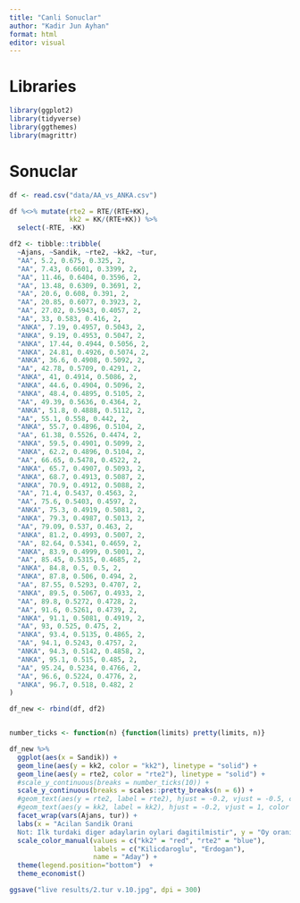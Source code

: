 ```yaml
---
title: "Canli Sonuclar"
author: "Kadir Jun Ayhan"
format: html
editor: visual
---
```


# Libraries

```r
library(ggplot2)
library(tidyverse)
library(ggthemes)
library(magrittr)
```

# Sonuclar

```r
df <- read.csv("data/AA_vs_ANKA.csv")

df %<>% mutate(rte2 = RTE/(RTE+KK),
               kk2 = KK/(RTE+KK)) %>%
  select(-RTE, -KK)

df2 <- tibble::tribble(
  ~Ajans, ~Sandik, ~rte2, ~kk2, ~tur,
  "AA", 5.2, 0.675, 0.325, 2,
  "AA", 7.43, 0.6601, 0.3399, 2,
  "AA", 11.46, 0.6404, 0.3596, 2,
  "AA", 13.48, 0.6309, 0.3691, 2,
  "AA", 20.6, 0.608, 0.391, 2,
  "AA", 20.85, 0.6077, 0.3923, 2,
  "AA", 27.02, 0.5943, 0.4057, 2,
  "AA", 33, 0.583, 0.416, 2,
  "ANKA", 7.19, 0.4957, 0.5043, 2,
  "ANKA", 9.19, 0.4953, 0.5047, 2,
  "ANKA", 17.44, 0.4944, 0.5056, 2,
  "ANKA", 24.81, 0.4926, 0.5074, 2,
  "ANKA", 36.6, 0.4908, 0.5092, 2,
  "AA", 42.78, 0.5709, 0.4291, 2,
  "ANKA", 41, 0.4914, 0.5086, 2,
  "ANKA", 44.6, 0.4904, 0.5096, 2,
  "ANKA", 48.4, 0.4895, 0.5105, 2,
  "AA", 49.39, 0.5636, 0.4364, 2,
  "ANKA", 51.8, 0.4888, 0.5112, 2,
  "AA", 55.1, 0.558, 0.442, 2,
  "ANKA", 55.7, 0.4896, 0.5104, 2,
  "AA", 61.38, 0.5526, 0.4474, 2,
  "ANKA", 59.5, 0.4901, 0.5099, 2,
  "ANKA", 62.2, 0.4896, 0.5104, 2,
  "AA", 66.65, 0.5478, 0.4522, 2,
  "ANKA", 65.7, 0.4907, 0.5093, 2,
  "ANKA", 68.7, 0.4913, 0.5087, 2,
  "ANKA", 70.9, 0.4912, 0.5088, 2,
  "AA", 71.4, 0.5437, 0.4563, 2,
  "AA", 75.6, 0.5403, 0.4597, 2,
  "ANKA", 75.3, 0.4919, 0.5081, 2,
  "ANKA", 79.3, 0.4987, 0.5013, 2,
  "AA", 79.09, 0.537, 0.463, 2,
  "ANKA", 81.2, 0.4993, 0.5007, 2,
  "AA", 82.64, 0.5341, 0.4659, 2,
  "ANKA", 83.9, 0.4999, 0.5001, 2,
  "AA", 85.45, 0.5315, 0.4685, 2,
  "ANKA", 84.8, 0.5, 0.5, 2,
  "ANKA", 87.8, 0.506, 0.494, 2,
  "AA", 87.55, 0.5293, 0.4707, 2,
  "ANKA", 89.5, 0.5067, 0.4933, 2,
  "AA", 89.8, 0.5272, 0.4728, 2,
  "AA", 91.6, 0.5261, 0.4739, 2,
  "ANKA", 91.1, 0.5081, 0.4919, 2,
  "AA", 93, 0.525, 0.475, 2,
  "ANKA", 93.4, 0.5135, 0.4865, 2,
  "AA", 94.1, 0.5243, 0.4757, 2,
  "ANKA", 94.3, 0.5142, 0.4858, 2,
  "ANKA", 95.1, 0.515, 0.485, 2,
  "AA", 95.24, 0.5234, 0.4766, 2,
  "AA", 96.6, 0.5224, 0.4776, 2,
  "ANKA", 96.7, 0.518, 0.482, 2
)

df_new <- rbind(df, df2)


number_ticks <- function(n) {function(limits) pretty(limits, n)}

df_new %>% 
  ggplot(aes(x = Sandik)) +
  geom_line(aes(y = kk2, color = "kk2"), linetype = "solid") +
  geom_line(aes(y = rte2, color = "rte2"), linetype = "solid") +
  #scale_y_continuous(breaks = number_ticks(10)) +
  scale_y_continuous(breaks = scales::pretty_breaks(n = 6)) +
  #geom_text(aes(y = rte2, label = rte2), hjust = -0.2, vjust = -0.5, color = "blue") +
  #geom_text(aes(y = kk2, label = kk2), hjust = -0.2, vjust = 1, color = "red") +
  facet_wrap(vars(Ajans, tur)) +
  labs(x = "Acilan Sandik Orani
  Not: Ilk turdaki diger adaylarin oylari dagitilmistir", y = "Oy orani", color = "Legend title") +
  scale_color_manual(values = c("kk2" = "red", "rte2" = "blue"),
                     labels = c("Kilicdaroglu", "Erdogan"),
                     name = "Aday") +
  theme(legend.position="bottom")  +
  theme_economist()

ggsave("live results/2.tur v.10.jpg", dpi = 300)
```

# 
